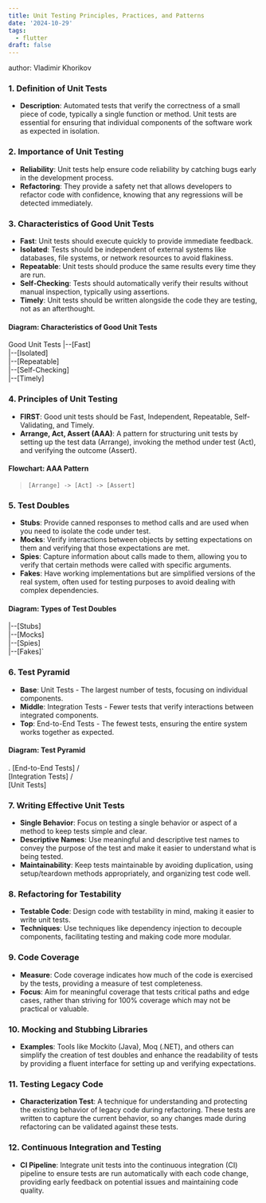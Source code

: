 ```yaml
---
title: Unit Testing Principles, Practices, and Patterns
date: '2024-10-29'
tags:
  - flutter
draft: false
---
```


author: Vladimir Khorikov

### 1. Definition of Unit Tests

- **Description**: Automated tests that verify the correctness of a small piece of code, typically a
  single function or method. Unit tests are essential for ensuring that individual components of the
  software work as expected in isolation.

### 2. Importance of Unit Testing

- **Reliability**: Unit tests help ensure code reliability by catching bugs early in the development
  process.
- **Refactoring**: They provide a safety net that allows developers to refactor code with
  confidence, knowing that any regressions will be detected immediately.

### 3. Characteristics of Good Unit Tests

- **Fast**: Unit tests should execute quickly to provide immediate feedback.
- **Isolated**: Tests should be independent of external systems like databases, file systems, or
  network resources to avoid flakiness.
- **Repeatable**: Unit tests should produce the same results every time they are run.
- **Self-Checking**: Tests should automatically verify their results without manual inspection,
  typically using assertions.
- **Timely**: Unit tests should be written alongside the code they are testing, not as an
  afterthought.

#### Diagram: Characteristics of Good Unit Tests

Good Unit Tests |--[Fast]  
|--[Isolated]  
|--[Repeatable]  
|--[Self-Checking]  
|--[Timely]

### 4. Principles of Unit Testing

- **FIRST**: Good unit tests should be Fast, Independent, Repeatable, Self-Validating, and Timely.
- **Arrange, Act, Assert (AAA)**: A pattern for structuring unit tests by setting up the test data
  (Arrange), invoking the method under test (Act), and verifying the outcome (Assert).

#### Flowchart: AAA Pattern

> `[Arrange] -> [Act] -> [Assert]`

### 5. Test Doubles

- **Stubs**: Provide canned responses to method calls and are used when you need to isolate the code
  under test.
- **Mocks**: Verify interactions between objects by setting expectations on them and verifying that
  those expectations are met.
- **Spies**: Capture information about calls made to them, allowing you to verify that certain
  methods were called with specific arguments.
- **Fakes**: Have working implementations but are simplified versions of the real system, often used
  for testing purposes to avoid dealing with complex dependencies.

#### Diagram: Types of Test Doubles

|--[Stubs]  
|--[Mocks]  
|--[Spies]  
|--[Fakes]`

### 6. Test Pyramid

- **Base**: Unit Tests - The largest number of tests, focusing on individual components.
- **Middle**: Integration Tests - Fewer tests that verify interactions between integrated
  components.
- **Top**: End-to-End Tests - The fewest tests, ensuring the entire system works together as
  expected.

#### Diagram: Test Pyramid

. [End-to-End Tests] /\
 [Integration Tests] /\
 [Unit Tests]

### 7. Writing Effective Unit Tests

- **Single Behavior**: Focus on testing a single behavior or aspect of a method to keep tests simple
  and clear.
- **Descriptive Names**: Use meaningful and descriptive test names to convey the purpose of the test
  and make it easier to understand what is being tested.
- **Maintainability**: Keep tests maintainable by avoiding duplication, using setup/teardown methods
  appropriately, and organizing test code well.

### 8. Refactoring for Testability

- **Testable Code**: Design code with testability in mind, making it easier to write unit tests.
- **Techniques**: Use techniques like dependency injection to decouple components, facilitating
  testing and making code more modular.

### 9. Code Coverage

- **Measure**: Code coverage indicates how much of the code is exercised by the tests, providing a
  measure of test completeness.
- **Focus**: Aim for meaningful coverage that tests critical paths and edge cases, rather than
  striving for 100% coverage which may not be practical or valuable.

### 10. Mocking and Stubbing Libraries

- **Examples**: Tools like Mockito (Java), Moq (.NET), and others can simplify the creation of test
  doubles and enhance the readability of tests by providing a fluent interface for setting up and
  verifying expectations.

### 11. Testing Legacy Code

- **Characterization Test**: A technique for understanding and protecting the existing behavior of
  legacy code during refactoring. These tests are written to capture the current behavior, so any
  changes made during refactoring can be validated against these tests.

### 12. Continuous Integration and Testing

- **CI Pipeline**: Integrate unit tests into the continuous integration (CI) pipeline to ensure
  tests are run automatically with each code change, providing early feedback on potential issues
  and maintaining code quality.

